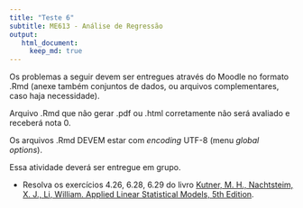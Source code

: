 ```yaml
---
title: "Teste 6"
subtitle: ME613 - Análise de Regressão
output: 
   html_document:
     keep_md: true
---
```



Os problemas a seguir devem ser entregues através do Moodle no formato .Rmd (anexe também conjuntos de dados, ou arquivos complementares, caso haja necessidade).

Arquivo .Rmd que não gerar .pdf ou .html corretamente não será avaliado e receberá nota 0. 

Os arquivos .Rmd DEVEM estar com *encoding* UTF-8 (menu *global options*).

Essa atividade deverá ser entregue em grupo.

* Resolva os exercícios 4.26, 6.28, 6.29 do livro [Kutner, M. H., Nachtsteim, X. J., Li, William. Applied Linear Statistical Models, 5th Edition](http://www.stat.ufl.edu/~rrandles/sta4210/Rclassnotes/data/textdatasets/index.html).
